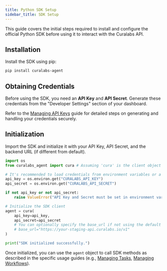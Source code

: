 ```yaml
---
title: Python SDK Setup
sidebar_title: SDK Setup
---
```


This guide covers the initial steps required to install and configure the official Python SDK before using it to interact with the Curalabs API.

## Installation

Install the SDK using pip:

```bash
pip install curalabs-agent
```

## Obtaining Credentials

Before using the SDK, you need an **API Key** and **API Secret**. Generate these credentials from the "Developer Settings" section of your dashboard.

Refer to the [Managing API Keys](./managing-api-keys.md) guide for detailed steps on generating and handling your credentials securely.

## Initialization

Import the SDK and initialize it with your API Key, API Secret, and the backend URL (if different from default).

```python
import os
from curalabs_agent import cura # Assuming 'cura' is the client object

# It's recommended to load credentials from environment variables or a secure config
api_key = os.environ.get("CURALABS_API_KEY")
api_secret = os.environ.get("CURALABS_API_SECRET")

if not api_key or not api_secret:
    raise ValueError("API Key and Secret must be set in environment variables (CURALABS_API_KEY, CURALABS_API_SECRET)")

# Initialize the SDK client
agent = cura(
    api_key=api_key,
    api_secret=api_secret
    # You can optionally specify the base_url if not using the default production URL
    # base_url="https://your-staging-api.curalabs.io/v1"
)

print("SDK initialized successfully.")
```
Once initialized, you can use the `agent` object to call SDK methods as described in the specific usage guides (e.g., [Managing Tasks](./tasks.md), [Managing Workflows](./workflows.md)).
